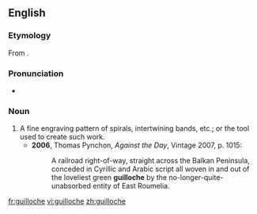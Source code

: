 ==English==
{{wikipedia}}

===Etymology===
From {{etyl|fr}} {{term|guilloche|lang=fr}}.

===Pronunciation===
* {{IPA|/gɪˈlɒʃ/}}

===Noun===
{{en-noun}}

# A fine engraving pattern of spirals, intertwining bands, etc.; or the tool used to create such work.
#* '''2006''', Thomas Pynchon, ''Against the Day'', Vintage 2007, p. 1015:
#*: A railroad right-of-way, straight across the Balkan Peninsula, conceded in Cyrillic and Arabic script all woven in and out of the loveliest green '''guilloche''' by the no-longer-quite-unabsorbed entity of East Roumelia.

[[fr:guilloche]]
[[vi:guilloche]]
[[zh:guilloche]]